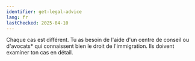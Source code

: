 ```yaml
---
identifier: get-legal-advice
lang: fr
lastChecked: 2025-04-10
---
```


Chaque cas est différent. Tu as besoin de l'aide d'un <InternalShortLink identifier="contacts">centre de conseil</InternalShortLink> ou d'avocats* qui connaissent bien le droit de l'immigration. Ils doivent examiner ton cas en détail.
